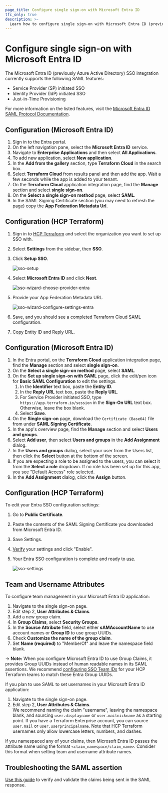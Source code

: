 ```yaml
---
page_title: Configure single sign-on with Microsoft Entra ID
tfc_only: true
description: >-
  Learn how to configure single sign-on with Microsoft Entra ID (previously Entra active directory).
---
```


# Configure single sign-on with Microsoft Entra ID

The Microsoft Entra ID (previously Azure Active Directory) SSO integration currently supports the following SAML features:

- Service Provider (SP) initiated SSO
- Identity Provider (IdP) initiated SSO
- Just-in-Time Provisioning

For more information on the listed features, visit the [Microsoft Entra ID SAML Protocol Documentation](https://learn.microsoft.com/en-us/entra/identity-platform/single-sign-on-saml-protocol).

## Configuration (Microsoft Entra ID)

1. Sign in to the Entra portal.
1. On the left navigation pane, select the **Microsoft Entra ID** service.
1. Navigate to **Enterprise Applications** and then select **All Applications**.
1. To add new application, select **New application**.
1. In the **Add from the gallery** section, type **Terraform Cloud** in the search box.
1. Select **Terraform Cloud** from results panel and then add the app. Wait a few seconds while the app is added to your tenant.
1. On the **Terraform Cloud** application integration page, find the **Manage** section and select **single sign-on**.
1. On the **Select a single sign-on method** page, select **SAML**.
1. In the SAML Signing Certificate section (you may need to refresh the page) copy the **App Federation Metadata Url**.

## Configuration (HCP Terraform)

1. Sign in to [HCP Terraform](https://app.terraform.io/) and select the organization you want to set up SSO with.

1. Select **Settings** from the sidebar, then **SSO**.

1. Click **Setup SSO**.

   ![sso-setup](/img/docs/setup.png)

1. Select **Microsoft Entra ID** and click **Next**.

   ![sso-wizard-choose-provider-entra](/img/docs/wizard-choose-provider-entra.png)

1. Provide your App Federation Metadata URL.

   ![sso-wizard-configure-settings-entra](/img/docs/wizard-configure-settings-entra.png)

1. Save, and you should see a completed Terraform Cloud SAML configuration.

1. Copy Entity ID and Reply URL.

## Configuration (Microsoft Entra ID)

1. In the Entra portal, on the **Terraform Cloud** application integration page, find the **Manage** section and select **single sign-on**.
1. On the **Select a single sign-on method** page, select **SAML**.
1. On the **Set up single sign-on with SAML** page, click the edit/pen icon for **Basic SAML Configuration** to edit the settings.
   1. In the **Identifier** text box, paste the **Entity ID**.
   1. In the **Reply URL** text box, paste the **Reply URL**.
   1. For Service Provider initiated SSO, type `https://app.terraform.io/session` in the **Sign-On URL** text box. Otherwise, leave the box blank.
   1. Select **Save**.
1. On the **Single sign-on** page, download the `Certificate (Base64)` file from under **SAML Signing Certificate**.
1. In the app's overview page, find the **Manage** section and select **Users and groups**.
1. Select **Add user**, then select **Users and groups** in the **Add Assignment** dialog.
1. In the **Users and groups** dialog, select your user from the Users list, then click the **Select** button at the bottom of the screen.
1. If you are expecting a role to be assigned to the users, you can select it from the **Select a role** dropdown. If no role has been set up for this app, you see "Default Access" role selected.
1. In the **Add Assignment** dialog, click the **Assign** button.

## Configuration (HCP Terraform)
To edit your Entra SSO configuration settings:

   1. Go to **Public Certificate**.
   1. Paste the contents of the SAML Signing Certificate you downloaded from Microsoft Entra ID.
   1. Save Settings.
1. [Verify](/terraform/cloud-docs/users-teams-organizations/single-sign-on/testing) your settings and click "Enable".

1. Your Entra SSO configuration is complete and ready to [use](/terraform/cloud-docs/users-teams-organizations/single-sign-on#signing-in-with-sso).

   ![sso-settings](/img/docs/settings-entra.png)

## Team and Username Attributes

To configure team management in your Microsoft Entra ID application:

1. Navigate to the single sign-on page.
1. Edit step 2, **User Attributes & Claims**. 
1. Add a new group claim.
1. In **Group Claims**, select **Security Groups**.  
1. In the **Source Attribute** field, select either **sAMAccountName** to use account names or **Group ID** to use group UUIDs. 
1. Check **Customize the name of the group claim**. 
1. Set **Name (required)** to "MemberOf" and leave the namespace field blank.

-> **Note:** When you configure Microsoft Entra ID to use Group Claims, it provides Group UUIDs instead of human readable names in its SAML assertions. We recommend [configuring SSO Team IDs](/terraform/cloud-docs/users-teams-organizations/single-sign-on#team-names-and-sso-team-ids) for your HCP Terraform teams to match these Entra Group UUIDs.

If you plan to use SAML to set usernames in your Microsoft Entra ID application:

1. Navigate to the single sign-on page.
1. Edit step 2, **User Attributes & Claims.**  
   We recommend naming the claim "username", leaving the namespace blank, and sourcing `user.displayname` or `user.mailnickname` as a starting point. If you have a Terraform Enterprise account, you can source `user.mail` or `user.userprincipalname`. Note that HCP Terraform usernames only allow lowercase letters, numbers, and dashes.

If you namespaced any of your claims, then Microsoft Entra ID passes the attribute name using the format `<claim_namespace/claim_name>`. Consider this format when setting team and username attribute names.

## Troubleshooting the SAML assertion
[Use this guide](https://support.hashicorp.com/hc/en-us/articles/1500005371682-Capturing-a-SAML-Assertion) to verify and validate the claims being sent in the SAML response. 

